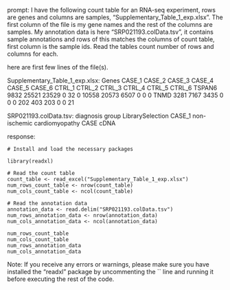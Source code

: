 prompt:
I have the following count table for an RNA-seq experiment, rows are genes and columns are samples, "Supplementary_Table_1_exp.xlsx". The first column of the file is my gene names and the rest of the columns are samples. My annotation data is here  "SRP021193.colData.tsv", it contains sample annotations and rows of this matches the columns of count table, first column is the sample ids. Read the tables count number of rows and columns for each.

here are first few lines of the file(s).

Supplementary_Table_1_exp.xlsx:
Genes	CASE_1	CASE_2	CASE_3	CASE_4	CASE_5	CASE_6	CTRL_1	CTRL_2	CTRL_3	CTRL_4	CTRL_5	CTRL_6
TSPAN6	9832	25521	23529	0	32	0	10558	20573	6507	0	0	 0
TNMD	3281	 7167	 3435	0	 0	0	  202	  403	 203	0	0	21


SRP021193.colData.tsv:
	diagnosis	group	LibrarySelection
CASE_1	non-ischemic cardiomyopathy	CASE	cDNA


response:
```
# Install and load the necessary packages

library(readxl)

# Read the count table
count_table <- read_excel("Supplementary_Table_1_exp.xlsx")
num_rows_count_table <- nrow(count_table)
num_cols_count_table <- ncol(count_table)

# Read the annotation data
annotation_data <- read.delim("SRP021193.colData.tsv")
num_rows_annotation_data <- nrow(annotation_data)
num_cols_annotation_data <- ncol(annotation_data)

num_rows_count_table
num_cols_count_table
num_rows_annotation_data
num_cols_annotation_data
```
Note: If you receive any errors or warnings, please make sure you have installed the "readxl" package by uncommenting the `` line and running it before executing the rest of the code.
